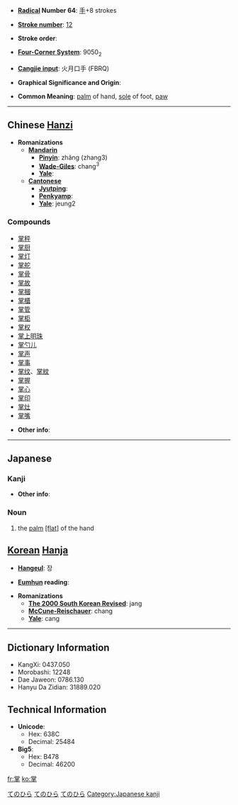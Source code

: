 * '''[[Wiktionary:Chinese radical index| Radical]] Number 64''': [[Wiktionary:Chinese radical index 手|手]]+8 strokes

* '''[[Wiktionary:Chinese total strokes index|Stroke number]]''': [[Wiktionary:Chinese total strokes index 12|12]]

* '''Stroke order''': 

* '''[[Wiktionary:Chinese four corner index|Four-Corner System]]''': 9050<sub>2</sub>

* '''[[Wiktionary:Chinese Cangjie index|Cangjie input]]''': 火月口手 (FBRQ)

* '''Graphical Significance and Origin''': 

* '''Common Meaning''': [[palm]] of hand, [[sole]] of foot, [[paw]]

----

== Chinese [[Hanzi]] ==

* '''Romanizations'''
** '''[[Mandarin]]'''
*** '''[[Pinyin]]''': zhǎng (zhang3)
*** '''[[Wade-Giles]]''': chang<sup>3</sup>
*** '''[[Yale]]''': 
** '''[[Cantonese]]'''
*** '''[[Jyutping]]''':
*** '''[[Penkyamp]]''': 
*** '''[[Yale]]''': jeung2

===Compounds===
*[[掌秤]]
*[[掌厨]]
*[[掌灯]]
*[[掌舵]]
*[[掌骨]]
*[[掌故]]
*[[掌摑]]
*[[掌櫃]]
*[[掌管]]
*[[掌柜]]
*[[掌权]]
*[[掌上明珠]]
*[[掌勺儿]]
*[[掌声]]
*[[掌事]]
*[[掌纹]]、[[掌紋]]
*[[掌握]]
*[[掌心]]
*[[掌印]]
*[[掌灶]]
*[[掌嘴]]

* '''Other info''': 

----

== Japanese ==
[[Category:1000_Japanese_basic_words|てのひら]]
=== Kanji ===
{{kanji
|[[しょう]] (shō)
|[[たなごころ]] (tanagokoro), [[たなそこ]], (tanasoko), [[つかさどる]] (tsukasadoru), [[てのひら]] (tenohira)
}}
* '''Other info''':  

=== Noun ===
{{janoun|てのひら|tenohira}}

[[Category:Japanese language|てのひら]]
[[Category:Japanese nouns|てのひら]]
#the [[palm]] [[[flat]]] of the hand

== [[Korean]] [[Hanja]] ==

* '''[[Hangeul]]''': 장

* '''[[Eumhun]] reading''': 

* '''Romanizations'''
** '''[[The 2000 South Korean Revised Romanization|The 2000 South Korean Revised]]''': jang
** '''[[McCune-Reischauer]]''': chang
** '''[[Yale]]''': cang

----

== Dictionary Information ==

* KangXi: 0437.050
* Morobashi: 12248
* Dae Jaweon: 0786.130
* Hanyu Da Zidian: 31889.020

== Technical Information ==

* '''Unicode''':
** Hex: 638C
** Decimal: 25484
* '''Big5''':
** Hex: B478
** Decimal: 46200

[[Category:Japanese kanji]]

[[fr:掌]]
[[ko:掌]]